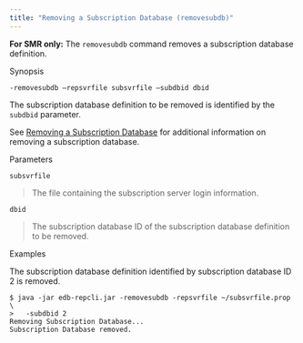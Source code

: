 ```yaml
---
title: "Removing a Subscription Database (removesubdb)"
---
```


<div id="removing_subscription_database_cli" class="registered_link"></div>

**For SMR only:** The `removesubdb` command removes a subscription database definition.

Synopsis

`-removesubdb –repsvrfile subsvrfile –subdbid dbid`

The subscription database definition to be removed is identified by the `subdbid` parameter.

See [Removing a Subscription Database](../../05_smr_operation/05_managing_subscription/06_removing_subscription_database/#removing_subscription_database) for additional information on removing a subscription database.

Parameters

`subsvrfile`

> The file containing the subscription server login information.

`dbid`

> The subscription database ID of the subscription database definition to be removed.

Examples

The subscription database definition identified by subscription database ID 2 is removed.

```text
$ java -jar edb-repcli.jar -removesubdb -repsvrfile ~/subsvrfile.prop \
>   -subdbid 2
Removing Subscription Database...
Subscription Database removed.
```
